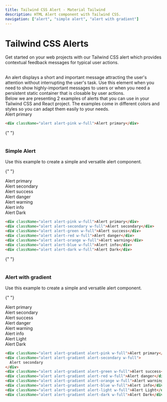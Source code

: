 ```yaml
---
title: Tailwind CSS Alert - Material Tailwind
description: HTML Alert component with Tailwind CSS.
navigation: ["alert", "simple alert", "alert with gradient"]
---
```


# Tailwind CSS Alerts

Get started on your web projects with our Tailwind CSS alert which provides contextual feedback messages for typical user actions.

<br />
An alert displays a short and important message attracting the user's attention without
interrupting the user's task. Use this element when you need to show highly-important
messages to users or when you need a persistent static container that is closable
by user actions.
<br />
Below we are presenting 2 examples of alerts that you can use in your Tailwind CSS
and React project. The examples come in different colors and styles so you can adapt
them easily to your needs.
<br />
<ComponentCard id="alert">
  <div className="alert alert-pink w-full">Alert primary</div>
</ComponentCard>

```html showLineNumbers
<div className="alert alert-pink w-full">Alert primary</div>
```

{" "}
<br />
<br />

### Simple Alert

Use this example to create a simple and versatile alert component.

{" "}
<br />
<ComponentCard id="simple-alert">
  <div className="alert alert-pink w-full">Alert primary</div>
  <div className="alert alert-secondary w-full">Alert secondary</div>
  <div className="alert alert-green w-full">Alert success</div>
  <div className="alert alert-red w-full">Alert danger</div>
  <div className="alert alert-orange w-full">Alert warning</div>
  <div className="alert alert-blue w-full">Alert info</div>
  <div className="alert alert-dark w-full">Alert Dark</div>
</ComponentCard>

```html showLineNumbers
<div className="alert alert-pink w-full">Alert primary</div>
<div className="alert alert-secondary w-full">Alert secondary</div>
<div className="alert alert-green w-full">Alert success</div>
<div className="alert alert-red w-full">Alert danger</div>
<div className="alert alert-orange w-full">Alert warning</div>
<div className="alert alert-blue w-full">Alert info</div>
<div className="alert alert-dark w-full">Alert Dark</div>
```

{" "}
<br />
<br />

### Alert with gradient

Use this example to create a simple and versatile alert component.

{" "}
<br />
<ComponentCard id="alert with gradient">
  <div className="alert alert-gradient alert-pink w-full">Alert primary</div>
  <div className="alert alert-gradient alert-secondary w-full">
    Alert secondary
  </div>
  <div className="alert alert-gradient alert-green w-full">Alert success</div>
  <div className="alert alert-gradient alert-red w-full">Alert danger</div>
  <div className="alert alert-gradient alert-orange w-full">Alert warning</div>
  <div className="alert alert-gradient alert-blue w-full">Alert info</div>
  <div className="alert alert-gradient alert-light w-full">Alert Light</div>
  <div className="alert alert-gradient alert-dark w-full">Alert Dark</div>
</ComponentCard>

```html showLineNumbers
<div className="alert alert-gradient alert-pink w-full">Alert primary</div>
<div className="alert alert-gradient alert-secondary w-full">
  Alert secondary
</div>
<div className="alert alert-gradient alert-green w-full">Alert success</div>
<div className="alert alert-gradient alert-red w-full">Alert danger</div>
<div className="alert alert-gradient alert-orange w-full">Alert warning</div>
<div className="alert alert-gradient alert-blue w-full">Alert info</div>
<div className="alert alert-gradient alert-light w-full">Alert Light</div>
<div className="alert alert-gradient alert-dark w-full">Alert Dark</div>
```
